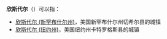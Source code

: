 '''欣斯代尔'''（{{lang|en|Hinsdale}}）可以指：
* [[欣斯代尔_(新罕布什尔州)|欣斯代尔 (新罕布什尔州)]]，美国新罕布什尔州切希尔县的城镇
* [[欣斯代尔_(纽约州)|欣斯代尔 (纽约州)]]，美国纽约州卡特罗格斯县的城镇

{{disambig|cat=四字地名消歧义}}